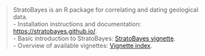 > StratoBayes is an R package for correlating and dating geological data.  
 - Installation instructions and documentation: [https://stratobayes.github.io/](https://stratobayes.github.io/).  
 - Basic introduction to StratoBayes: [StratoBayes vignette](https://stratobayes.github.io/vignettes/StratoBayes.html).  
 - Overview of available vignettes: [Vignette index](https://stratobayes.github.io/vignettes/index).  
